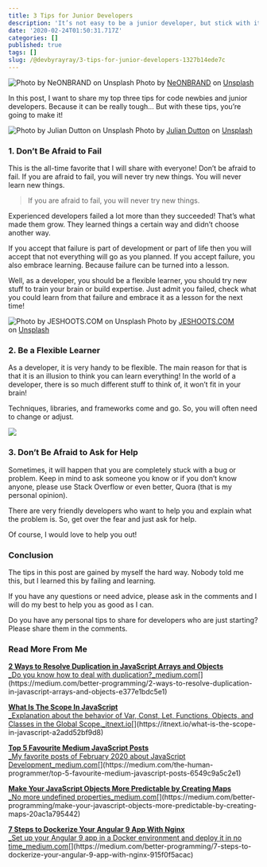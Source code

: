 ```yaml
---
title: 3 Tips for Junior Developers
description: 'It’s not easy to be a junior developer, but stick with it, it’s worth it'
date: '2020-02-24T01:50:31.717Z'
categories: []
published: true
tags: []
slug: /@devbyrayray/3-tips-for-junior-developers-1327b14ede7c
---
```


![Photo by [NeONBRAND](https://unsplash.com/@neonbrand?utm_source=medium&utm_medium=referral) on [Unsplash](https://unsplash.com?utm_source=medium&utm_medium=referral)](https://cdn-images-1.medium.com/max/800/0*7wOYRYJSusxidxK-)
Photo by [NeONBRAND](https://unsplash.com/@neonbrand?utm_source=medium&utm_medium=referral) on [Unsplash](https://unsplash.com?utm_source=medium&utm_medium=referral)

In this post, I want to share my top three tips for code newbies and junior developers. Because it can be really tough… But with these tips, you’re going to make it!

![Photo by [Julian Dutton](https://unsplash.com/@julian_dutton?utm_source=medium&utm_medium=referral) on [Unsplash](https://unsplash.com?utm_source=medium&utm_medium=referral)](https://cdn-images-1.medium.com/max/800/0*Wu1qReGAmy0IYuwV)
Photo by [Julian Dutton](https://unsplash.com/@julian_dutton?utm_source=medium&utm_medium=referral) on [Unsplash](https://unsplash.com?utm_source=medium&utm_medium=referral)

### 1\. Don’t Be Afraid to Fail

This is the all-time favorite that I will share with everyone! Don’t be afraid to fail. If you are afraid to fail, you will never try new things. You will never learn new things.

> If you are afraid to fail, you will never try new things.

Experienced developers failed a lot more than they succeeded! That’s what made them grow. They learned things a certain way and didn’t choose another way.

If you accept that failure is part of development or part of life then you will accept that not everything will go as you planned. If you accept failure, you also embrace learning. Because failure can be turned into a lesson.

Well, as a developer, you should be a flexible learner, you should try new stuff to train your brain or build expertise. Just admit you failed, check what you could learn from that failure and embrace it as a lesson for the next time!

![Photo by [JESHOOTS.COM](https://unsplash.com/@jeshoots?utm_source=medium&utm_medium=referral) on [Unsplash](https://unsplash.com?utm_source=medium&utm_medium=referral)](https://cdn-images-1.medium.com/max/800/0*1Ua0BoxNfFiViegU)
Photo by [JESHOOTS.COM](https://unsplash.com/@jeshoots?utm_source=medium&utm_medium=referral) on [Unsplash](https://unsplash.com?utm_source=medium&utm_medium=referral)

### 2\. Be a Flexible Learner

As a developer, it is very handy to be flexible. The main reason for that is that it is an illusion to think you can learn everything! In the world of a developer, there is so much different stuff to think of, it won’t fit in your brain!

Techniques, libraries, and frameworks come and go. So, you will often need to change or adjust.

![](https://cdn-images-1.medium.com/max/800/1*xSsYiSvMuongDSnnN4BFWQ.png)

### 3\. Don’t Be Afraid to Ask for Help

Sometimes, it will happen that you are completely stuck with a bug or problem. Keep in mind to ask someone you know or if you don’t know anyone, please use Stack Overflow or even better, Quora (that is my personal opinion).

There are very friendly developers who want to help you and explain what the problem is. So, get over the fear and just ask for help.

Of course, I would love to help you out!

### Conclusion

The tips in this post are gained by myself the hard way. Nobody told me this, but I learned this by failing and learning.

If you have any questions or need advice, please ask in the comments and I will do my best to help you as good as I can.

Do you have any personal tips to share for developers who are just starting? Please share them in the comments.

### Read More From Me

[**2 Ways to Resolve Duplication in JavaScript Arrays and Objects**  
_Do you know how to deal with duplication?_medium.com](https://medium.com/better-programming/2-ways-to-resolve-duplication-in-javascript-arrays-and-objects-e377e1bdc5e1 "https://medium.com/better-programming/2-ways-to-resolve-duplication-in-javascript-arrays-and-objects-e377e1bdc5e1")[](https://medium.com/better-programming/2-ways-to-resolve-duplication-in-javascript-arrays-and-objects-e377e1bdc5e1)

[**What Is The Scope In JavaScript**  
_Explanation about the behavior of Var, Const, Let, Functions, Objects, and Classes in the Global Scope._itnext.io](https://itnext.io/what-is-the-scope-in-javascript-a2add52bf9d8 "https://itnext.io/what-is-the-scope-in-javascript-a2add52bf9d8")[](https://itnext.io/what-is-the-scope-in-javascript-a2add52bf9d8)

[**Top 5 Favourite Medium JavaScript Posts**  
_My favorite posts of February 2020 about JavaScript Development_medium.com](https://medium.com/the-human-programmer/top-5-favourite-medium-javascript-posts-6549c9a5c2e1 "https://medium.com/the-human-programmer/top-5-favourite-medium-javascript-posts-6549c9a5c2e1")[](https://medium.com/the-human-programmer/top-5-favourite-medium-javascript-posts-6549c9a5c2e1)

[**Make Your JavaScript Objects More Predictable by Creating Maps**  
_No more undefined properties_medium.com](https://medium.com/better-programming/make-your-javascript-objects-more-predictable-by-creating-maps-20ac1a795442 "https://medium.com/better-programming/make-your-javascript-objects-more-predictable-by-creating-maps-20ac1a795442")[](https://medium.com/better-programming/make-your-javascript-objects-more-predictable-by-creating-maps-20ac1a795442)

[**7 Steps to Dockerize Your Angular 9 App With Nginx**  
_Set up your Angular 9 app in a Docker environment and deploy it in no time_medium.com](https://medium.com/better-programming/7-steps-to-dockerize-your-angular-9-app-with-nginx-915f0f5acac "https://medium.com/better-programming/7-steps-to-dockerize-your-angular-9-app-with-nginx-915f0f5acac")[](https://medium.com/better-programming/7-steps-to-dockerize-your-angular-9-app-with-nginx-915f0f5acac)